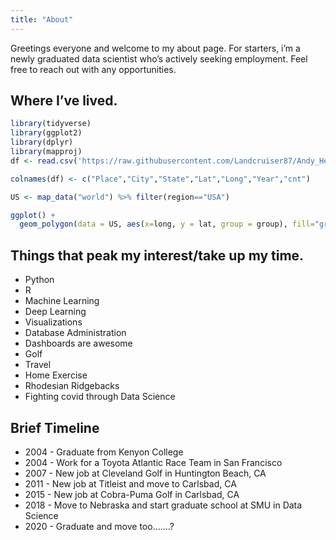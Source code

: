 ```yaml
---
title: "About"
---
```


Greetings everyone and welcome to my about page.  For starters, i'm a newly graduated data scientist who's actively seeking employment. Feel free to reach out with any opportunities. 


## Where I've lived. 

```r

library(tidyverse)
library(ggplot2)
library(dplyr)
library(mapproj)
df <- read.csv('https://raw.githubusercontent.com/Landcruiser87/Andy_Heroy_Data_Science/gh-pages/data/Livingspaces.csv')

colnames(df) <- c("Place","City","State","Lat","Long","Year","cnt")

US <- map_data("world") %>% filter(region=="USA")

ggplot() + 
  geom_polygon(data = US, aes(x=long, y = lat, group = group), fill="grey", alpha=0.3) + geom_point(data=df, aes(x=Long, y=Lat,size=cnt)) + coord_map() + ylim(20,50)+xlim(-130,-60)


```


## Things that peak my interest/take up my time.

  - Python
  - R
  - Machine Learning 
  - Deep Learning
  - Visualizations
  - Database Administration
  - Dashboards are awesome
  - Golf
  - Travel
  - Home Exercise
  - Rhodesian Ridgebacks
  - Fighting covid through Data Science

## Brief Timeline

  - 2004 - Graduate from Kenyon College 
  - 2004 - Work for a Toyota Atlantic Race Team in San Francisco
  - 2007 - New job at Cleveland Golf in Huntington Beach, CA
  - 2011 - New job at Titleist and move to Carlsbad, CA
  - 2015 - New job at Cobra-Puma Golf in Carlsbad, CA
  - 2018 - Move to Nebraska and start graduate school at SMU in Data Science
  - 2020 - Graduate and move too.......?
